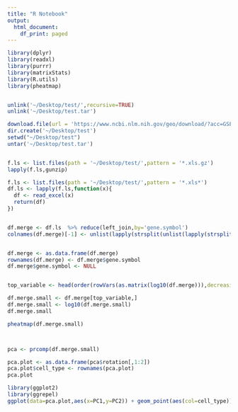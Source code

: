 ```yaml
---
title: "R Notebook"
output:
  html_document:
    df_print: paged
---
```



```r
library(dplyr)
library(readxl)
library(purrr)
library(matrixStats)
library(R.utils)
library(pheatmap)


unlink('~/Desktop/test/',recursive=TRUE)
unlink('~/Desktop/test.tar')

download.file(url = 'https://www.ncbi.nlm.nih.gov/geo/download/?acc=GSE52564&format=file',destfile='~/Desktop/test.tar')
dir.create('~/Desktop/test')
setwd("~/Desktop/test")
untar('~/Desktop/test.tar')


f.ls <- list.files(path = '~/Desktop/test/',pattern = '*.xls.gz')
lapply(f.ls,gunzip)

f.ls <- list.files(path = '~/Desktop/test/',pattern = '*.xls*')
df.ls <- lapply(f.ls,function(x){
  df <- read_excel(x)
  return(df)
})


df.merge <- df.ls  %>% reduce(left_join,by='gene.symbol')
colnames(df.merge)[-1] <- unlist(lapply(strsplit(unlist(lapply(strsplit(f.ls,'_'),'[',2)),'\\.'),'[',1))


df.merge <- as.data.frame(df.merge)
rownames(df.merge) <- df.merge$gene.symbol
df.merge$gene.symbol <- NULL


top_variable <- head(order(rowVars(as.matrix(log10(df.merge))),decreasing=TRUE),n=100)

df.merge.small <- df.merge[top_variable,]
df.merge.small <- log10(df.merge.small)
df.merge.small

pheatmap(df.merge.small)




```

```r
pca <- prcomp(df.merge.small)

pca.plot <- as.data.frame(pca$rotation[,1:2])
pca.plot$cell_type <- rownames(pca.plot)
pca.plot

library(ggplot2)
library(ggrepel)
ggplot(data=pca.plot,aes(x=PC1,y=PC2)) + geom_point(aes(col=cell_type)) + geom_text_repel(aes(label=cell_type))

```
